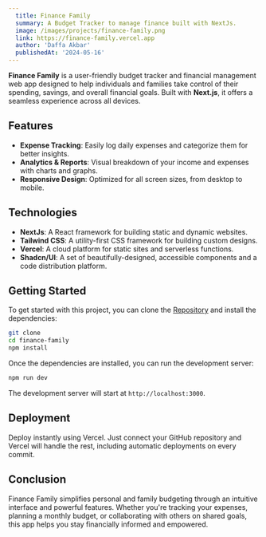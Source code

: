 ```yaml
---
  title: Finance Family
  summary: A Budget Tracker to manage finance built with NextJs.
  image: /images/projects/finance-family.png
  link: https://finance-family.vercel.app
  author: 'Daffa Akbar'
  publishedAt: '2024-05-16'
---
```


**Finance Family** is a user-friendly budget tracker and financial management web app designed to help individuals and families take control of their spending, savings, and overall financial goals. Built with **Next.js**, it offers a seamless experience across all devices.

## Features

- **Expense Tracking**: Easily log daily expenses and categorize them for better insights.
- **Analytics & Reports**: Visual breakdown of your income and expenses with charts and graphs.
- **Responsive Design**: Optimized for all screen sizes, from desktop to mobile.

## Technologies

- **NextJs**: A React framework for building static and dynamic websites.
- **Tailwind CSS**: A utility-first CSS framework for building custom designs.
- **Vercel**: A cloud platform for static sites and serverless functions.
- **Shadcn/UI**: A set of beautifully-designed, accessible components and a code distribution platform.

## Getting Started

To get started with this project, you can clone the <a href="https://github.com/daffaputradamar/finance-family" target="_blank">Repository</a> and install the
dependencies:

```bash
git clone
cd finance-family
npm install
```

Once the dependencies are installed, you can run the development server:

```bash
npm run dev
```

The development server will start at `http://localhost:3000`.

## Deployment

Deploy instantly using Vercel. Just connect your GitHub repository and Vercel will handle the rest, including automatic deployments on every commit.

## Conclusion

Finance Family simplifies personal and family budgeting through an intuitive interface and powerful features. Whether you're tracking your expenses, planning a monthly budget, or collaborating with others on shared goals, this app helps you stay financially informed and empowered.
